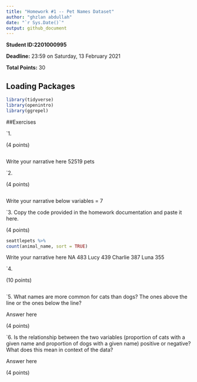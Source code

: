 ```yaml
---
title: "Homework #1 -- Pet Names Dataset"
author: "ghzlan abdullah"
date: "`r Sys.Date()`"
output: github_document
---
```


**Student ID:2201000995**

**Deadline:** 23:59 on Saturday, 13 February 2021

**Total Points:** 30


## Loading Packages

```r

library(tidyverse)
library(openintro)
library(ggrepel)
```


##Exercises

`1.

(4 points)

```r

```
Write your narrative here
52519 pets

`2.

(4 points)

```r

```
Write your narrative below
variables = 7

`3. Copy the code provided in the homework documentation and paste it here. 

(4 points)

```r
seattlepets %>%
count(animal_name, sort = TRUE)
```
Write your narrative here
NA            483
Lucy          439
Charlie       387
Luna          355


`4.

(10 points)

```r

```

`5.  What names are more common for cats than dogs? The ones above the line or the ones below the line?

Answer here

(4 points)

`6. Is the relationship between the two variables (proportion of cats with a given name and proportion of dogs with a given name) positive or negative? What does this mean in context of the data?

Answer here

(4 points)